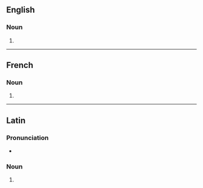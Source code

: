 {{also|agorás|ágoras}}

==English==

===Noun===
{{head|en|noun form}}

# {{plural of|agora|lang=en}}

----

==French==

===Noun===
{{head|fr|noun plural form|g=f}}

# {{plural of|agora|lang=fr}}

----

==Latin==

===Pronunciation===
* {{la-IPA|agorās}}

===Noun===
{{la-noun-form|agorās|f}}

# {{inflection of|agora||acc|p|lang=la}}